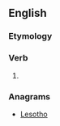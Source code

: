 ==English==

===Etymology===
{{suffix|en|loose|eth}}

===Verb===
{{head|en|verb form}}

# {{en-archaic third-person singular of|loose}}

===Anagrams===
* [[Lesotho#English|Lesotho]]
